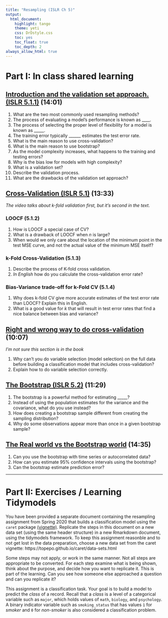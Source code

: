 ```yaml
---
title: "Resampling (ISLR Ch 5)"
output:   
  html_document: 
    highlight: tango
    theme: yeti
    css: DrDstyle.css
    toc: yes
    toc_float: true
    toc_depth: 2
always_allow_html: true
---
```


# Part I: In class shared learning


## [Introduction and the validation set approach. (ISLR 5.1.1)](https://youtu.be/ngrOYWgJjb4) (14:01)

1. What are the two most commonly used resampling methods? 
2. The process of evaluating a model’s performance is known as ____. 
3. The process of selecting the proper level of flexibility for a model is known as _____. 
4. The training error typically ______ estimates the test error rate. 
5. What is the main reason to use cross-validation? 
6. What is the main reason to use bootstrap? 
7. As the model complexity increases, what happens to the training and testing errors? 
8. Why is the bias low for models with high complexity? 
9. What is a validation set? 
10. Describe the validation process. 
11. What are the drawbacks of the validation set approach? 


## [Cross-Validation (ISLR 5.1) ](https://youtu.be/rSGzUy13F_0) (13:33)

_The video talks about k-fold validation first, but it's second in the text_. 

### LOOCF (5.1.2)
1. How is LOOCF a special case of CV? 
2. What is a drawback of LOOCF when $n$ is large? 
3. When would we only care about the location of the minimum point in the test MSE curve, and not the actual value of the minimum MSE itself? 

### k-Fold Cross-Validation (5.1.3)
1. Describe the process of K-fold cross validation. 
2. _In English_  how do you calculate the cross-validation error rate? 


### Bias-Variance trade-off for k-Fold CV (5.1.4)
1. Why does k-fold CV give more accurate estimates of the test error rate than LOOCF? Explain this in English. 
2. What is a good value for $k$ that will result in test error rates that find a nice balance between bias and variance? 

## [Right and wrong way to do cross-validation](https://www.youtube.com/watch?v=r64tRyHFAJ8&list=PL5-da3qGB5IA6E6ZNXu7dp89_uv8yocmf&index=3) (10:07)

_I'm not sure this section is in the book_

1. Why can't you do variable selection (model selection) on the full data before building a classification model that includes cross-validation? 
2. Explain how to do variable selection correctly. 


## [The Bootstrap (ISLR 5.2)](https://www.youtube.com/watch?v=p4BYWX7PTBM&list=PL5-da3qGB5IA6E6ZNXu7dp89_uv8yocmf&index=4) (11:29) 

1. The bootstrap is a powerful method for estimating _____? 
2. Instead of using the population estimates for the variance and the covariance, what do you use instead? 
3. How does creating a bootstrap sample different from creating the sampling distribution? 
4. Why do some observations appear more than once in a given bootstrap sample? 


## [The Real world vs the Bootstrap world](https://www.youtube.com/watch?v=uX5kPAK0lpo&list=PL5-da3qGB5IA6E6ZNXu7dp89_uv8yocmf&index=5) (14:35)

1. Can you use the bootstrap with time series or autocorrelated data? 
2. How can you estimate 95% confidence intervals using the bootstrap?
3. Can the bootstrap estimate prediction error?


----

# Part II: Exercises / Learning Tidymodels

You have been provided a separate document containing the resampling assignment from Spring 2020 that builds a classification model using the `caret` package [(vignette)](https://topepo.github.io/caret/). Replicate the steps in this document on a new data set (using the same header structure) in a new Rmarkdown document, using the tidymodels framework. To keep this assignment reasonble and to not get lost in the data preparation, choose a new data set from the caret vignette: https://topepo.github.io/caret/data-sets.html 

Some steps may not apply, or work in the same manner. Not all steps are appropriate to be converted. For each step examine what is being shown, think about the purpose, and decide how you want to replicate it. This is part of the learning. Can you see how someone else approached a question and can you replicate it? 

This assignment is a classification task. Your goal is to build a model to predict the _class_ of a record. Recall that a _class_ is a level of a categorical variable such as `major`, which holds values of `math`, `biology`, and `psychology`. A binary indicator variable such as `smoking_status` that has values `1` for _smoker_ and `0` for _non-smoker_ is also considered a classification problem. 






